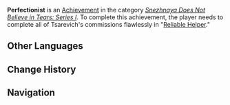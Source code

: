 {{Achievement Infobox
|title        = 
|id           = 84503
|order id     = 4028
|category     = Snezhnaya Does Not Believe in Tears: Series I
|description  = Complete all of Tsarevich's commissions flawlessly in "[[Reliable Helper]]."
|requirements = 
|primogems    = 5
|tracking     = 
}}
'''Perfectionist''' is an [[Achievement]] in the category ''[[Snezhnaya Does Not Believe in Tears: Series I]]''. To complete this achievement, the player needs to complete all of Tsarevich's commissions flawlessly in "[[Reliable Helper]]."
<!--
==Trivia==

==Video Guides==
{{EVT
|video1   = 
|caption1 = 
}}
-->
==Other Languages==
{{Other Languages
|en      = Perfectionist
|zhs     = 追求极致
|zhs_rm  = Zhuīqiú Jízhì
|zht     = 追求極致
|zht_rm  = Zhuīqiú Jízhì
|zh_tl   = Pursuing the Pinnacle
|ja      = 極みを求める
|ja_rm   = Kiwami wo Motomeru
|ja_tl   = 
|ko      = 완벽주의
|ko_rm   = Wanbyeokjuui
|ko_tl   = Perfectionism
|es      = Perfeccionista
|es_tl   = 
|fr      = À la recherche de la perfection
|fr_tl   = In Search of Perfection
|ru      = Перфекционист
|ru_tl   = 
|th      = เสาะหาความสมบูรณ์แบบ
|th_rm   = 
|th_tl   = 
|vi      = Luôn sống tích cực
|vi_tl   = 
|de      = Perfektionist
|de_tl   = Perfectionist
|id      = Perfeksionis
|id_tl   = Perfectionist
|pt      = Perfeccionista
|pt_tl   = 
}}

==Change History==
{{Change History|1.0}}
<!--
==References==
{{Reflist}}
-->
==Navigation==
{{Achievement Navbox|Snezhnaya Does Not Believe in Tears: Series I}}